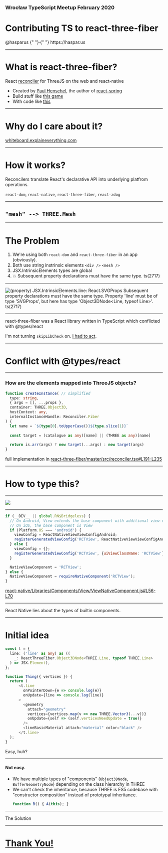 


<Head>
  <title>react-three-fiber 💕 TS</title>
  <link
    href="https://fonts.googleapis.com/css?family=Work+Sans:400,700&display=swap"
    rel="stylesheet"
  />
</Head>

### Wrocław TypeScript Meetup February 2020

# Contributing TS to react-three-fiber

<Box pt={5} />

<Text>
  <Link
    href="https://twitter.com/hasparus"
    style={{ color: "inherit" }}
  >
    @hasparus
  </Link>
  {" "}&middot;{" "}
  <Link href="https://haspar.us" style={{ color: "inherit" }}>
    https://haspar.us
  </Link>
</Text>

<Box pt={5} />

---


# What is react-three-fiber?

React [reconciler](https://github.com/facebook/react/tree/master/packages/react-reconciler)
for ThreeJS on the web and react-native
  
<Steps>

- Created by [Paul Henschel](https://twitter.com/0xca0a), the author of [react-spring](https://www.react-spring.io/)
- Build stuff like [this game](https://i2160.csb.app/)
- With code like [this](https://codesandbox.io/embed/r3f-game-i2160?fontsize=14&hidenavigation=1&theme=dark&view=editor)

</Steps>

---

# Why do I care about it?

[whiteboard.explaineverything.com](https://whiteboard.explaineverything.com/)

---

# How it works?

Reconcilers translate React's declarative API into underlying platfrom operations.

`react-dom`, `react-native`, `react-three-fiber`, `react-zdog`

---

## `"mesh" --> THREE.Mesh`

---

# The Problem

<Steps>

1. We're using both `react-dom` and `react-three-fiber` in an app (obviously).
2. Both use string instrinsic elements `<div />` `<mesh />`
3. JSX.IntrinsicElements types are global
4. 💥 Subsequent property declarations must have the same type. ts(2717)

</Steps>

---


![(property) JSX.IntrinsicElements.line: React.SVGProps<SVGLineElement> Subsequent property declarations must have the same type. Property 'line' must be of type 'SVGProps<SVGLineElement>', but here has type 'Object3DNode<Line, typeof Line>'. ts(2717)](https://user-images.githubusercontent.com/15332326/63222606-96cb0780-c1aa-11e9-98d5-591572090dee.png)

---


react-three-fiber was a React library written in TypeScript which conflicted
with @types/react

I'm not turning `skipLibCheck` on. [I had to act](https://github.com/react-spring/react-three-fiber/pull/233). 

---

# Conflict with @types/react

---

### How are the elements mapped into ThreeJS objects?

```ts
function createInstance( // simplified
  type: string,
  { args = [], ...props },
  container: THREE.Object3D,
  hostContext: any,
  internalInstanceHandle: Reconciler.Fiber
) {
  let name = `${type[0].toUpperCase()}${type.slice(1)}`
  
  const target = (catalogue as any)[name] || (THREE as any)[name]
  
  return is.arr(args) ? new target(...args) : new target(args)
}
```

full implementation in [react-three-fiber/master/src/reconciler.tsx#L191-L235](https://github.com/react-spring/react-three-fiber/blob/master/src/reconciler.tsx#L191-L235)

---

# How to type this?

---


<Box>
  <img src={liePng} />
</Box>

---

```js
if (__DEV__ || global.RN$Bridgeless) {
  // On Android, View extends the base component with additional view-only props
  // On iOS, the base component is View
  if (Platform.OS === 'android') {
    viewConfig = ReactNativeViewViewConfigAndroid;
    registerGeneratedViewConfig('RCTView', ReactNativeViewViewConfigAndroid);
  } else {
    viewConfig = {};
    registerGeneratedViewConfig('RCTView', {uiViewClassName: 'RCTView'});
  }

  NativeViewComponent = 'RCTView';
} else {
  NativeViewComponent = requireNativeComponent('RCTView');
}

```

[react-native/Libraries/Components/View/ViewNativeComponent.js#L56-L70](https://github.com/facebook/react-native/blob/master/Libraries/Components/View/ViewNativeComponent.js#L56-L70)

---

React Native lies about the types of builtin components.

---

# Initial idea

```ts
const t = {
  line: ('line' as any) as ((
    _: ReactThreeFiber.Object3DNode<THREE.Line, typeof THREE.Line>
  ) => JSX.Element),
};

function Thing({ vertices }) {
  return (
      <t.line
        onPointerDown={e => console.log(e)}
        onUpdate={line => console.log(line)}
      >
        <geometry
          attach="geometry"
          vertices={vertices.map(v => new THREE.Vector3(...v))}
          onUpdate={self => (self.verticesNeedUpdate = true)}
        />
        <lineBasicMaterial attach="material" color="black" />
      </t.line>
  );
}
```

Easy, huh?

---

#### Not easy.

<div style={{ maxWidth: 800 }}>
<Steps>

- We have multiple types of "components" (`Object3DNode`, `BufferGeometryNode`)
  depending on the class hierarchy in THREE
- We can't check the inheritance, because THREE is ES5 codebase with "constructor composition"
  instead of prototypal inheritance.
  ```ts
  function B() { A(this); }
  ```

</Steps>
</div>

---

The Solution

---


<!-- thanks -->

# [Thank You!](https://sbf2i.csb.app/)

